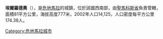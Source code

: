 {{coord|14|55|N|91|58|W|source:kolossus-itwiki|display=title}}

'''埃爾羅德奧'''（{{lang-es|San José El Rodeo}}），是[[危地馬拉|危地馬拉]]的城鎮，位於該國西南部，由[[聖馬科斯省|聖馬科斯省]]負責管轄，面積81平方公里，海拔高度777米，2002年人口14,125，人口密度每平方公里174.38人。

{{Guatemala-geo-stub}}
[[Category:危地馬拉城市|Category:危地馬拉城市]]